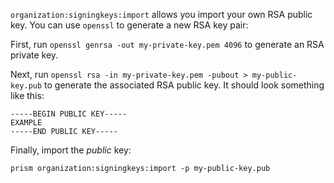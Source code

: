 `organization:signingkeys:import` allows you import your own RSA public key.
You can use `openssl` to generate a new RSA key pair:

First, run `openssl genrsa -out my-private-key.pem 4096` to generate an RSA private key.

Next, run `openssl rsa -in my-private-key.pem -pubout > my-public-key.pub` to generate the associated RSA public key.
It should look something like this:

```
-----BEGIN PUBLIC KEY-----
EXAMPLE
-----END PUBLIC KEY-----
```

Finally, import the _public_ key:

`prism organization:signingkeys:import -p my-public-key.pub`
